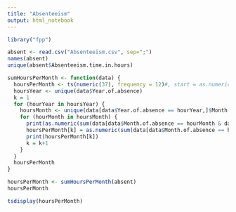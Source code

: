 ```yaml
---
title: "Absenteeism"
output: html_notebook
---
```


```r
library("fpp")
```

```r
absent <- read.csv("Absenteeism.csv", sep=";")
names(absent)
unique(absent$Absenteeism.time.in.hours)
```

```r
sumHoursPerMonth <- function(data) {
  hoursPerMonth <- ts(numeric(37), frequency = 12)#, start = as.numeric( format( as.Date( "2007-01-07" ), "%j") ))
  hoursYear <- unique(data$Year.of.absence)
  k = 1
  for (hourYear in hoursYear) {
    hoursMonth <- unique(data[data$Year.of.absence == hourYear,]$Month.of.absence)
    for (hourMonth in hoursMonth) {
      print(as.numeric(sum(data[data$Month.of.absence == hourMonth & data$Year.of.absence == hourYear,]$Absenteeism.time.in.hours)))
      hoursPerMonth[k] = as.numeric(sum(data[data$Month.of.absence == hourMonth & data$Year.of.absence == hourYear,]$Absenteeism.time.in.hours))
      print(hoursPerMonth[k])
      k = k+1
    }
  }
  hoursPerMonth
}

hoursPerMonth <- sumHoursPerMonth(absent)
hoursPerMonth

tsdisplay(hoursPerMonth)
```



